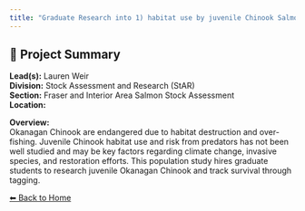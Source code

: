 ```yaml
---
title: "Graduate Research into 1) habitat use by juvenile Chinook Salmon in the Canadian Okanagan River and Lake system and 2) predation on juvenile salmon in the Canadian Okanagan River and Lake system"
---
```


## 🧬 Project Summary

**Lead(s):** Lauren Weir  
**Division:** Stock Assessment and Research (StAR)  
**Section:** Fraser and Interior Area Salmon Stock Assessment  
**Location:**   

**Overview:**  
Okanagan Chinook are endangered due to habitat destruction and over-fishing. Juvenile Chinook habitat use and risk from predators has not been well studied and may be key factors regarding climate change, invasive species, and restoration efforts. This population study hires graduate students to research juvenile Okanagan Chinook and track survival through tagging.

[⬅ Back to Home](../index.qmd)
